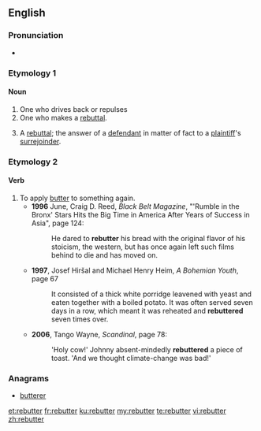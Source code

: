 ==English==

===Pronunciation===
* {{rhymes|ʌtə(ɹ)|lang=en}}

===Etymology 1===
{{suffix|rebut|er|lang=en}}

====Noun====
{{en-noun}}

# One who drives back or repulses
# One who makes a [[rebuttal]].
# {{context|legal|lang=en}} A [[rebuttal]]; the answer of a [[defendant]] in matter of fact to a [[plaintiff]]'s [[surrejoinder]].

===Etymology 2===
{{prefix|re|butter|lang=en}}

====Verb====
{{en-verb}}

# To apply [[butter]] to something again.
#* '''1996''' June, Craig D. Reed, ''Black Belt Magazine'', "'Rumble in the Bronx' Stars Hits the Big Time in America After Years of Success in Asia", page 124:
#*: He dared to '''rebutter''' his bread with the original flavor of his stoicism, the western, but has once again left such films behind to die and has moved on.
#* '''1997''', Josef Hiršal and Michael Henry Heim, ''A Bohemian Youth'', page 67
#*: It consisted of a thick white porridge leavened with yeast and eaten together with a boiled potato. It was often served seven days in a row, which meant it was reheated and '''rebuttered''' seven times over.
#* '''2006''', Tango Wayne, ''Scandinal'', page 78:
#*:  'Holy cow!' Johnny absent-mindedly '''rebuttered''' a piece of toast. 'And we thought climate-change was bad!'

===Anagrams===
* [[butterer#English|butterer]]

[[et:rebutter]]
[[fr:rebutter]]
[[ku:rebutter]]
[[my:rebutter]]
[[te:rebutter]]
[[vi:rebutter]]
[[zh:rebutter]]